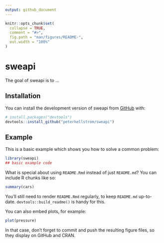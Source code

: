 ```yaml
---
output: github_document
---
```


<!-- README.md is generated from README.Rmd. Please edit that file -->

```r
knitr::opts_chunk$set(
  collapse = TRUE,
  comment = "#>",
  fig.path = "man/figures/README-",
  out.width = "100%"
)
```

# sweapi

<!-- badges: start -->
<!-- badges: end -->

The goal of sweapi is to ...

## Installation

You can install the development version of sweapi from [GitHub](https://github.com/) with:

``` r
# install.packages("devtools")
devtools::install_github("peterhellstrom/sweapi")
```

## Example

This is a basic example which shows you how to solve a common problem:

```r
library(sweapi)
## basic example code
```

What is special about using `README.Rmd` instead of just `README.md`? You can include R chunks like so:

```r
summary(cars)
```

You'll still need to render `README.Rmd` regularly, to keep `README.md` up-to-date. `devtools::build_readme()` is handy for this.

You can also embed plots, for example:

```r
plot(pressure)
```

In that case, don't forget to commit and push the resulting figure files, so they display on GitHub and CRAN.
